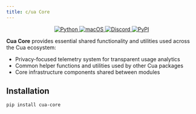 ```yaml
---
title: c/ua Core
---
```


<div
  align="center"
  style={{
    display: 'flex',
    gap: '10px',
    margin: '0 auto',
    width: '100%',
    justifyContent: 'center',
  }}
>
  <a href="#">
    <img
      src="https://img.shields.io/badge/Python-333333?logo=python&logoColor=white&labelColor=333333"
      alt="Python"
    />
  </a>
  <a href="#">
    <img
      src="https://img.shields.io/badge/macOS-000000?logo=apple&logoColor=F0F0F0"
      alt="macOS"
    />
  </a>
  <a href="https://discord.com/invite/mVnXXpdE85">
    <img
      src="https://img.shields.io/badge/Discord-%235865F2.svg?&logo=discord&logoColor=white"
      alt="Discord"
    />
  </a>
  <a href="https://pypi.org/project/cua-computer-server/">
    <img
      src="https://img.shields.io/pypi/v/cua-computer-server?color=333333"
      alt="PyPI"
    />
  </a>
</div>

**Cua Core** provides essential shared functionality and utilities used across the Cua ecosystem:

- Privacy-focused telemetry system for transparent usage analytics
- Common helper functions and utilities used by other Cua packages
- Core infrastructure components shared between modules

## Installation

```bash
pip install cua-core
```
